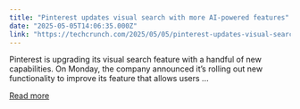 ```yaml
---
title: "Pinterest updates visual search with more AI-powered features"
date: "2025-05-05T14:06:35.000Z"
link: "https://techcrunch.com/2025/05/05/pinterest-updates-visual-search-with-more-ai-powered-features/"
---
```


Pinterest is upgrading its visual search feature with a handful of new capabilities. On Monday, the company announced it&#8217;s rolling out new functionality to improve its feature that allows users ...

[Read more](https://techcrunch.com/2025/05/05/pinterest-updates-visual-search-with-more-ai-powered-features/)
